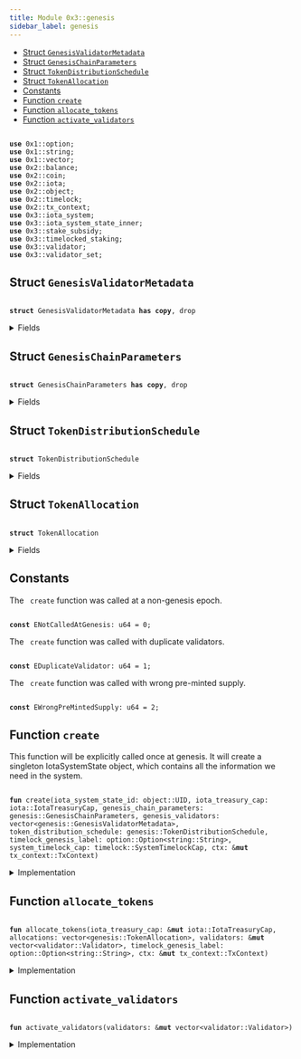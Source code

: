 ```yaml
---
title: Module 0x3::genesis
sidebar_label: genesis
---
```


<Link id="0x3_genesis"/>


-  [Struct `GenesisValidatorMetadata`](#0x3_genesis_GenesisValidatorMetadata)
-  [Struct `GenesisChainParameters`](#0x3_genesis_GenesisChainParameters)
-  [Struct `TokenDistributionSchedule`](#0x3_genesis_TokenDistributionSchedule)
-  [Struct `TokenAllocation`](#0x3_genesis_TokenAllocation)
-  [Constants](#@Constants_0)
-  [Function `create`](#0x3_genesis_create)
-  [Function `allocate_tokens`](#0x3_genesis_allocate_tokens)
-  [Function `activate_validators`](#0x3_genesis_activate_validators)


<pre><code>
<b>use</b> <Link to="../move-stdlib/option#0x1_option">0x1::option</Link>;
<b>use</b> <Link to="../move-stdlib/string#0x1_string">0x1::string</Link>;
<b>use</b> <Link to="../move-stdlib/vector#0x1_vector">0x1::vector</Link>;
<b>use</b> <Link to="../iota-framework/balance#0x2_balance">0x2::balance</Link>;
<b>use</b> <Link to="../iota-framework/coin#0x2_coin">0x2::coin</Link>;
<b>use</b> <Link to="../iota-framework/iota#0x2_iota">0x2::iota</Link>;
<b>use</b> <Link to="../iota-framework/object#0x2_object">0x2::object</Link>;
<b>use</b> <Link to="../iota-framework/timelock#0x2_timelock">0x2::timelock</Link>;
<b>use</b> <Link to="../iota-framework/tx_context#0x2_tx_context">0x2::tx_context</Link>;
<b>use</b> <Link to="iota_system#0x3_iota_system">0x3::iota_system</Link>;
<b>use</b> <Link to="iota_system_state_inner#0x3_iota_system_state_inner">0x3::iota_system_state_inner</Link>;
<b>use</b> <Link to="stake_subsidy#0x3_stake_subsidy">0x3::stake_subsidy</Link>;
<b>use</b> <Link to="timelocked_staking#0x3_timelocked_staking">0x3::timelocked_staking</Link>;
<b>use</b> <Link to="validator#0x3_validator">0x3::validator</Link>;
<b>use</b> <Link to="validator_set#0x3_validator_set">0x3::validator_set</Link>;
</code></pre>



<Link id="0x3_genesis_GenesisValidatorMetadata"></Link>

## Struct `GenesisValidatorMetadata`



<pre><code>
<b>struct</b> <Link to="genesis#0x3_genesis_GenesisValidatorMetadata">GenesisValidatorMetadata</Link> <b>has</b> <b>copy</b>, drop
</code></pre>



<details>
<summary>Fields</summary>


<dl>
<dt>
<code>
name: <Link to="../move-stdlib/vector#0x1_vector">vector</Link>&lt;u8&gt;</code>
</dt>
<dd>

</dd>
<dt>
<code>
description: <Link to="../move-stdlib/vector#0x1_vector">vector</Link>&lt;u8&gt;</code>
</dt>
<dd>

</dd>
<dt>
<code>
image_url: <Link to="../move-stdlib/vector#0x1_vector">vector</Link>&lt;u8&gt;</code>
</dt>
<dd>

</dd>
<dt>
<code>
project_url: <Link to="../move-stdlib/vector#0x1_vector">vector</Link>&lt;u8&gt;</code>
</dt>
<dd>

</dd>
<dt>
<code>
iota_address: <b>address</b></code>
</dt>
<dd>

</dd>
<dt>
<code>
gas_price: u64</code>
</dt>
<dd>

</dd>
<dt>
<code>
commission_rate: u64</code>
</dt>
<dd>

</dd>
<dt>
<code>
protocol_public_key: <Link to="../move-stdlib/vector#0x1_vector">vector</Link>&lt;u8&gt;</code>
</dt>
<dd>

</dd>
<dt>
<code>
proof_of_possession: <Link to="../move-stdlib/vector#0x1_vector">vector</Link>&lt;u8&gt;</code>
</dt>
<dd>

</dd>
<dt>
<code>
network_public_key: <Link to="../move-stdlib/vector#0x1_vector">vector</Link>&lt;u8&gt;</code>
</dt>
<dd>

</dd>
<dt>
<code>
worker_public_key: <Link to="../move-stdlib/vector#0x1_vector">vector</Link>&lt;u8&gt;</code>
</dt>
<dd>

</dd>
<dt>
<code>
network_address: <Link to="../move-stdlib/vector#0x1_vector">vector</Link>&lt;u8&gt;</code>
</dt>
<dd>

</dd>
<dt>
<code>
p2p_address: <Link to="../move-stdlib/vector#0x1_vector">vector</Link>&lt;u8&gt;</code>
</dt>
<dd>

</dd>
<dt>
<code>
primary_address: <Link to="../move-stdlib/vector#0x1_vector">vector</Link>&lt;u8&gt;</code>
</dt>
<dd>

</dd>
<dt>
<code>
worker_address: <Link to="../move-stdlib/vector#0x1_vector">vector</Link>&lt;u8&gt;</code>
</dt>
<dd>

</dd>
</dl>


</details>

<Link id="0x3_genesis_GenesisChainParameters"></Link>

## Struct `GenesisChainParameters`



<pre><code>
<b>struct</b> <Link to="genesis#0x3_genesis_GenesisChainParameters">GenesisChainParameters</Link> <b>has</b> <b>copy</b>, drop
</code></pre>



<details>
<summary>Fields</summary>


<dl>
<dt>
<code>
protocol_version: u64</code>
</dt>
<dd>

</dd>
<dt>
<code>
chain_start_timestamp_ms: u64</code>
</dt>
<dd>

</dd>
<dt>
<code>
epoch_duration_ms: u64</code>
</dt>
<dd>

</dd>
<dt>
<code>
stake_subsidy_start_epoch: u64</code>
</dt>
<dd>

</dd>
<dt>
<code>
stake_subsidy_initial_distribution_amount: u64</code>
</dt>
<dd>

</dd>
<dt>
<code>
stake_subsidy_period_length: u64</code>
</dt>
<dd>

</dd>
<dt>
<code>
stake_subsidy_decrease_rate: u16</code>
</dt>
<dd>

</dd>
<dt>
<code>
max_validator_count: u64</code>
</dt>
<dd>

</dd>
<dt>
<code>
min_validator_joining_stake: u64</code>
</dt>
<dd>

</dd>
<dt>
<code>
validator_low_stake_threshold: u64</code>
</dt>
<dd>

</dd>
<dt>
<code>
validator_very_low_stake_threshold: u64</code>
</dt>
<dd>

</dd>
<dt>
<code>
validator_low_stake_grace_period: u64</code>
</dt>
<dd>

</dd>
</dl>


</details>

<Link id="0x3_genesis_TokenDistributionSchedule"></Link>

## Struct `TokenDistributionSchedule`



<pre><code>
<b>struct</b> <Link to="genesis#0x3_genesis_TokenDistributionSchedule">TokenDistributionSchedule</Link>
</code></pre>



<details>
<summary>Fields</summary>


<dl>
<dt>
<code>
pre_minted_supply: u64</code>
</dt>
<dd>

</dd>
<dt>
<code>
allocations: <Link to="../move-stdlib/vector#0x1_vector">vector</Link>&lt;<Link to="genesis#0x3_genesis_TokenAllocation">genesis::TokenAllocation</Link>&gt;</code>
</dt>
<dd>

</dd>
</dl>


</details>

<Link id="0x3_genesis_TokenAllocation"></Link>

## Struct `TokenAllocation`



<pre><code>
<b>struct</b> <Link to="genesis#0x3_genesis_TokenAllocation">TokenAllocation</Link>
</code></pre>



<details>
<summary>Fields</summary>


<dl>
<dt>
<code>
recipient_address: <b>address</b></code>
</dt>
<dd>

</dd>
<dt>
<code>
amount_nanos: u64</code>
</dt>
<dd>

</dd>
<dt>
<code>
staked_with_validator: <Link to="../move-stdlib/option#0x1_option_Option">option::Option</Link>&lt;<b>address</b>&gt;</code>
</dt>
<dd>
 Indicates if this allocation should be staked at genesis and with which validator
</dd>
<dt>
<code>
staked_with_timelock_expiration: <Link to="../move-stdlib/option#0x1_option_Option">option::Option</Link>&lt;u64&gt;</code>
</dt>
<dd>
 Indicates if this allocation should be staked with timelock at genesis
 and contains its timelock_expiration
</dd>
</dl>


</details>

<Link id="@Constants_0"></Link>

## Constants


<Link id="0x3_genesis_ENotCalledAtGenesis"></Link>

The <code>
create</code> function was called at a non-genesis epoch.


<pre><code>
<b>const</b> <Link to="genesis#0x3_genesis_ENotCalledAtGenesis">ENotCalledAtGenesis</Link>: u64 = 0;
</code></pre>



<Link id="0x3_genesis_EDuplicateValidator"></Link>

The <code>
create</code> function was called with duplicate validators.


<pre><code>
<b>const</b> <Link to="genesis#0x3_genesis_EDuplicateValidator">EDuplicateValidator</Link>: u64 = 1;
</code></pre>



<Link id="0x3_genesis_EWrongPreMintedSupply"></Link>

The <code>
create</code> function was called with wrong pre-minted supply.


<pre><code>
<b>const</b> <Link to="genesis#0x3_genesis_EWrongPreMintedSupply">EWrongPreMintedSupply</Link>: u64 = 2;
</code></pre>



<Link id="0x3_genesis_create"></Link>

## Function `create`

This function will be explicitly called once at genesis.
It will create a singleton IotaSystemState object, which contains
all the information we need in the system.


<pre><code>
<b>fun</b> <Link to="genesis#0x3_genesis_create">create</Link>(iota_system_state_id: <Link to="../iota-framework/object#0x2_object_UID">object::UID</Link>, iota_treasury_cap: <Link to="../iota-framework/iota#0x2_iota_IotaTreasuryCap">iota::IotaTreasuryCap</Link>, genesis_chain_parameters: <Link to="genesis#0x3_genesis_GenesisChainParameters">genesis::GenesisChainParameters</Link>, genesis_validators: <Link to="../move-stdlib/vector#0x1_vector">vector</Link>&lt;<Link to="genesis#0x3_genesis_GenesisValidatorMetadata">genesis::GenesisValidatorMetadata</Link>&gt;, token_distribution_schedule: <Link to="genesis#0x3_genesis_TokenDistributionSchedule">genesis::TokenDistributionSchedule</Link>, timelock_genesis_label: <Link to="../move-stdlib/option#0x1_option_Option">option::Option</Link>&lt;<Link to="../move-stdlib/string#0x1_string_String">string::String</Link>&gt;, system_timelock_cap: <Link to="../iota-framework/timelock#0x2_timelock_SystemTimelockCap">timelock::SystemTimelockCap</Link>, ctx: &<b>mut</b> <Link to="../iota-framework/tx_context#0x2_tx_context_TxContext">tx_context::TxContext</Link>)
</code></pre>



<details>
<summary>Implementation</summary>


<pre><code>
<b>fun</b> <Link to="genesis#0x3_genesis_create">create</Link>(
    iota_system_state_id: UID,
    <b>mut</b> iota_treasury_cap: IotaTreasuryCap,
    genesis_chain_parameters: <Link to="genesis#0x3_genesis_GenesisChainParameters">GenesisChainParameters</Link>,
    genesis_validators: <Link to="../move-stdlib/vector#0x1_vector">vector</Link>&lt;<Link to="genesis#0x3_genesis_GenesisValidatorMetadata">GenesisValidatorMetadata</Link>&gt;,
    token_distribution_schedule: <Link to="genesis#0x3_genesis_TokenDistributionSchedule">TokenDistributionSchedule</Link>,
    timelock_genesis_label: Option&lt;String&gt;,
    system_timelock_cap: SystemTimelockCap,
    ctx: &<b>mut</b> TxContext,
) \{
    // Ensure this is only called at <Link to="genesis#0x3_genesis">genesis</Link>
    <b>assert</b>!(ctx.epoch() == 0, <Link to="genesis#0x3_genesis_ENotCalledAtGenesis">ENotCalledAtGenesis</Link>);

    <b>let</b> <Link to="genesis#0x3_genesis_TokenDistributionSchedule">TokenDistributionSchedule</Link> \{
        pre_minted_supply,
        allocations,
    } = token_distribution_schedule;

    <b>assert</b>!(iota_treasury_cap.total_supply() == pre_minted_supply, <Link to="genesis#0x3_genesis_EWrongPreMintedSupply">EWrongPreMintedSupply</Link>);

    <b>let</b> subsidy_fund = <Link to="../iota-framework/balance#0x2_balance_zero">balance::zero</Link>();
    <b>let</b> <Link to="storage_fund#0x3_storage_fund">storage_fund</Link> = <Link to="../iota-framework/balance#0x2_balance_zero">balance::zero</Link>();

    // Create all the `Validator` structs
    <b>let</b> <b>mut</b> validators = <Link to="../move-stdlib/vector#0x1_vector">vector</Link>[];
    <b>let</b> count = genesis_validators.length();
    <b>let</b> <b>mut</b> i = 0;
    <b>while</b> (i &lt; count) \{
        <b>let</b> <Link to="genesis#0x3_genesis_GenesisValidatorMetadata">GenesisValidatorMetadata</Link> \{
            name,
            description,
            image_url,
            project_url,
            iota_address,
            gas_price,
            commission_rate,
            protocol_public_key,
            proof_of_possession,
            network_public_key,
            worker_public_key,
            network_address,
            p2p_address,
            primary_address,
            worker_address,
        } = genesis_validators[i];

        <b>let</b> <Link to="validator#0x3_validator">validator</Link> = <Link to="validator#0x3_validator_new">validator::new</Link>(
            iota_address,
            protocol_public_key,
            network_public_key,
            worker_public_key,
            proof_of_possession,
            name,
            description,
            image_url,
            project_url,
            network_address,
            p2p_address,
            primary_address,
            worker_address,
            gas_price,
            commission_rate,
            ctx
        );

        // Ensure that each <Link to="validator#0x3_validator">validator</Link> is unique
        <b>assert</b>!(
            !<Link to="validator_set#0x3_validator_set_is_duplicate_validator">validator_set::is_duplicate_validator</Link>(&validators, &<Link to="validator#0x3_validator">validator</Link>),
            <Link to="genesis#0x3_genesis_EDuplicateValidator">EDuplicateValidator</Link>,
        );

        validators.push_back(<Link to="validator#0x3_validator">validator</Link>);

        i = i + 1;
    };

    // Allocate tokens and staking operations
    <Link to="genesis#0x3_genesis_allocate_tokens">allocate_tokens</Link>(
        &<b>mut</b> iota_treasury_cap,
        allocations,
        &<b>mut</b> validators,
        timelock_genesis_label,
        ctx
    );

    // Activate all validators
    <Link to="genesis#0x3_genesis_activate_validators">activate_validators</Link>(&<b>mut</b> validators);

    <b>let</b> system_parameters = <Link to="iota_system_state_inner#0x3_iota_system_state_inner_create_system_parameters">iota_system_state_inner::create_system_parameters</Link>(
        genesis_chain_parameters.epoch_duration_ms,
        genesis_chain_parameters.stake_subsidy_start_epoch,

        // Validator committee parameters
        genesis_chain_parameters.max_validator_count,
        genesis_chain_parameters.min_validator_joining_stake,
        genesis_chain_parameters.validator_low_stake_threshold,
        genesis_chain_parameters.validator_very_low_stake_threshold,
        genesis_chain_parameters.validator_low_stake_grace_period,

        ctx,
    );

    <b>let</b> <Link to="stake_subsidy#0x3_stake_subsidy">stake_subsidy</Link> = <Link to="stake_subsidy#0x3_stake_subsidy_create">stake_subsidy::create</Link>(
        subsidy_fund,
        genesis_chain_parameters.stake_subsidy_initial_distribution_amount,
        genesis_chain_parameters.stake_subsidy_period_length,
        genesis_chain_parameters.stake_subsidy_decrease_rate,
        ctx,
    );

    <Link to="iota_system#0x3_iota_system_create">iota_system::create</Link>(
        iota_system_state_id,
        iota_treasury_cap,
        validators,
        <Link to="storage_fund#0x3_storage_fund">storage_fund</Link>,
        genesis_chain_parameters.protocol_version,
        genesis_chain_parameters.chain_start_timestamp_ms,
        system_parameters,
        <Link to="stake_subsidy#0x3_stake_subsidy">stake_subsidy</Link>,
        system_timelock_cap,
        ctx,
    );
}
</code></pre>



</details>

<Link id="0x3_genesis_allocate_tokens"></Link>

## Function `allocate_tokens`



<pre><code>
<b>fun</b> <Link to="genesis#0x3_genesis_allocate_tokens">allocate_tokens</Link>(iota_treasury_cap: &<b>mut</b> <Link to="../iota-framework/iota#0x2_iota_IotaTreasuryCap">iota::IotaTreasuryCap</Link>, allocations: <Link to="../move-stdlib/vector#0x1_vector">vector</Link>&lt;<Link to="genesis#0x3_genesis_TokenAllocation">genesis::TokenAllocation</Link>&gt;, validators: &<b>mut</b> <Link to="../move-stdlib/vector#0x1_vector">vector</Link>&lt;<Link to="validator#0x3_validator_Validator">validator::Validator</Link>&gt;, timelock_genesis_label: <Link to="../move-stdlib/option#0x1_option_Option">option::Option</Link>&lt;<Link to="../move-stdlib/string#0x1_string_String">string::String</Link>&gt;, ctx: &<b>mut</b> <Link to="../iota-framework/tx_context#0x2_tx_context_TxContext">tx_context::TxContext</Link>)
</code></pre>



<details>
<summary>Implementation</summary>


<pre><code>
<b>fun</b> <Link to="genesis#0x3_genesis_allocate_tokens">allocate_tokens</Link>(
    iota_treasury_cap: &<b>mut</b> IotaTreasuryCap,
    <b>mut</b> allocations: <Link to="../move-stdlib/vector#0x1_vector">vector</Link>&lt;<Link to="genesis#0x3_genesis_TokenAllocation">TokenAllocation</Link>&gt;,
    validators: &<b>mut</b> <Link to="../move-stdlib/vector#0x1_vector">vector</Link>&lt;Validator&gt;,
    timelock_genesis_label: Option&lt;String&gt;,
    ctx: &<b>mut</b> TxContext,
) \{

    <b>while</b> (!allocations.is_empty()) \{
        <b>let</b> <Link to="genesis#0x3_genesis_TokenAllocation">TokenAllocation</Link> \{
            recipient_address,
            amount_nanos,
            staked_with_validator,
            staked_with_timelock_expiration,
        } = allocations.pop_back();

        <b>let</b> allocation_balance = iota_treasury_cap.mint_balance(amount_nanos, ctx);

        <b>if</b> (staked_with_validator.is_some()) \{
            <b>let</b> validator_address = staked_with_validator.destroy_some();
            <b>let</b> <Link to="validator#0x3_validator">validator</Link> = <Link to="validator_set#0x3_validator_set_get_validator_mut">validator_set::get_validator_mut</Link>(
                validators, validator_address
            );
            <b>if</b> (staked_with_timelock_expiration.is_some()) \{
                <b>let</b> timelock_expiration = staked_with_timelock_expiration.destroy_some();
                <Link to="timelocked_staking#0x3_timelocked_staking_request_add_stake_at_genesis">timelocked_staking::request_add_stake_at_genesis</Link>(
                    <Link to="validator#0x3_validator">validator</Link>,
                    allocation_balance,
                    recipient_address,
                    timelock_expiration,
                    timelock_genesis_label,
                    ctx
                );
            } <b>else</b> \{
                <Link to="validator#0x3_validator">validator</Link>.request_add_stake_at_genesis(
                    allocation_balance,
                    recipient_address,
                    ctx
                );
            }
        } <b>else</b> \{
            <Link to="../iota-framework/iota#0x2_iota_transfer">iota::transfer</Link>(
                allocation_balance.into_coin(ctx),
                recipient_address,
            );
        };
    };
    allocations.destroy_empty();
}
</code></pre>



</details>

<Link id="0x3_genesis_activate_validators"></Link>

## Function `activate_validators`



<pre><code>
<b>fun</b> <Link to="genesis#0x3_genesis_activate_validators">activate_validators</Link>(validators: &<b>mut</b> <Link to="../move-stdlib/vector#0x1_vector">vector</Link>&lt;<Link to="validator#0x3_validator_Validator">validator::Validator</Link>&gt;)
</code></pre>



<details>
<summary>Implementation</summary>


<pre><code>
<b>fun</b> <Link to="genesis#0x3_genesis_activate_validators">activate_validators</Link>(validators: &<b>mut</b> <Link to="../move-stdlib/vector#0x1_vector">vector</Link>&lt;Validator&gt;) \{
    // Activate all <Link to="genesis#0x3_genesis">genesis</Link> validators
    <b>let</b> count = validators.length();
    <b>let</b> <b>mut</b> i = 0;
    <b>while</b> (i &lt; count) \{
        <b>let</b> <Link to="validator#0x3_validator">validator</Link> = &<b>mut</b> validators[i];
        <Link to="validator#0x3_validator">validator</Link>.activate(0);

        i = i + 1;
    };

}
</code></pre>



</details>
